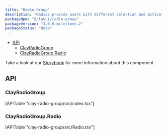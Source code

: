```yaml
---
title: "Radio Group"
description: "Radios provide users with different selection and activation tools."
packageNpm: "@clayui/radio-group"
packageVersion: "3.0.0-milestone.2"
packageStatus: "Beta"
---
```



<div class="nav-toc">

- [API](#api)
  - [ClayRadioGroup](#clayradiogroup)
  - [ClayRadioGroup.Radio](#clayradiogroup.radio)

</div>

<div class="clay-site-alert alert alert-warning">
    Take a look at our <a href="https://storybook-clayui.netlify.com/?path=/story/clayradiogroup--default">Storybook</a> for more information about this component.
</div>

<RadioGroup />

## API

### ClayRadioGroup

<div>
	[APITable "clay-radio-group/src/index.tsx"]
</div>

### ClayRadioGroup.Radio

<div>
	[APITable "clay-radio-group/src/Radio.tsx"]
</div>
